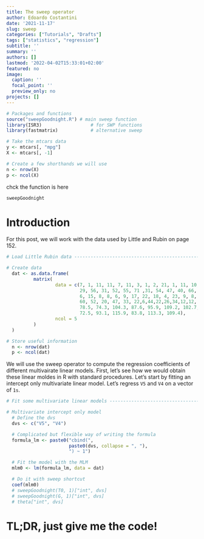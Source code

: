 ```yaml
---
title: The sweep operator
author: Edoardo Costantini
date: '2021-11-17'
slug: sweep
categories: ["Tutorials", "Drafts"]
tags: ["statistics", "regression"]
subtitle: ''
summary: ''
authors: []
lastmod: '2022-04-02T15:33:01+02:00'
featured: no
image:
  caption: ''
  focal_point: ''
  preview_only: no
projects: []
---
```


```r

# Packages and functions
source("sweepGoodnight.R") # main sweep function
library(ISR3)                  # for SWP functions
library(fastmatrix)            # alternative sweep

# Take the mtcars data
y <- mtcars[, "mpg"]
X <- mtcars[, -1]

# Create a few shorthands we will use
n <- nrow(X)
p <- ncol(X)

```

chck the function is here

```r
sweepGoodnight

```
# Introduction

For this post, we will work with the data used by Little and Rubin on page 152.

```r
# Load Little Rubin data -------------------------------------------------------

# Create data
  dat <- as.data.frame(
          matrix(
                  data = c(7, 1, 11, 11, 7, 11, 3, 1, 2, 21, 1, 11, 10, 26,
                           29, 56, 31, 52, 55, 71 ,31, 54, 47, 40, 66, 68,
                           6, 15, 8, 8, 6, 9, 17, 22, 18, 4, 23, 9, 8,
                           60, 52, 20, 47, 33, 22,6,44,22,26,34,12,12,
                           78.5, 74.3, 104.3, 87.6, 95.9, 109.2, 102.7,
                           72.5, 93.1, 115.9, 83.8, 113.3, 109.4),
                  ncol = 5
          )
  )

# Store useful information
  n <- nrow(dat)
  p <- ncol(dat)

```

We will use the sweep operator to compute the regression coefficients of different multivairate linear models.
First, let's see how we would obtain these linear moldes in R with standard procedures.
Let's start by fitting an intercept only multivariate linear model.
Let's regress `V5` and `V4` on a vector of `1s`.

```r
# Fit some multivariate linear models ------------------------------------------

# Multivariate intercept only model
  # Define the dvs
  dvs <- c("V5", "V4")

  # Complicated but flexible way of writing the formula
  formula_lm <- paste0("cbind(",
                       paste0(dvs, collapse = ", "),
                       ") ~ 1")

  # Fit the model with the MLM
  mlm0 <- lm(formula_lm, data = dat)

  # Do it with sweep shortcut
  coef(mlm0)
  # sweepGoodnight(T0, 1)["int", dvs]
  # sweepGoodnight(G, 1)["int", dvs]
  # theta["int", dvs]


```

# TL;DR, just give me the code!
```r
```